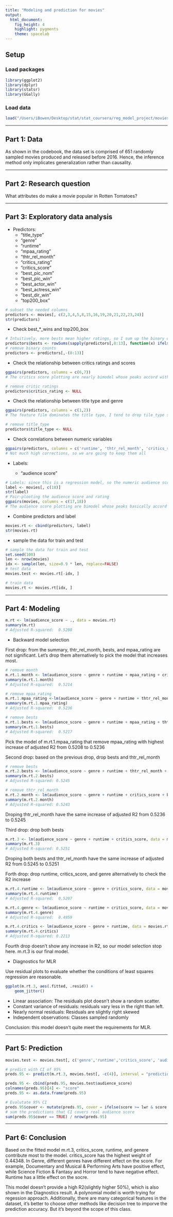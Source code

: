```yaml
---
title: "Modeling and prediction for movies"
output: 
  html_document: 
    fig_height: 4
    highlight: pygments
    theme: spacelab
---
```


## Setup

### Load packages

```r
library(ggplot2)
library(dplyr)
library(statsr)
library(GGally)
```

### Load data

```r
load("/Users/iBowen/Desktop/stat/stat_coursera/reg_model_project/movies.Rdata")
```



* * *

## Part 1: Data

As shown in the codebook, the data set is comprised of 651 randomly sampled movies produced and released before 2016. Hence, the inference method only implicates generalization rather than causality.

* * *

## Part 2: Research question

What attributes do make a movie popular in Rotten Tomatoes?

* * *

## Part 3: Exploratory data analysis

- Predictors:
    - "title_type"
    - "genre"
    - "runtime"
    - "mpaa_rating"
    - "thtr_rel_month"
    - "critics_rating"
    - "critics_score"
    - "best_pic_nom"
    - "best_pic_win"
    - "best_actor_win"
    - "best_actress_win"
    - "best_dir_win"
    - "top200_box"

```r
# subset the needed columns
predictors <- movies[, c(2,3,4,5,8,15,16,19,20,21,22,23,24)]
str(predictors)
```

- Check best_*_wins and top200_box

```r
# Intuitively, more bests mean higher ratings, so I sum up the binary counts of "best_pic_nom", "best_pic_win", "best_actor_win", "best_actress_win", "best_dir_win", "top200_box"
predictors$bests <- rowSums(sapply(predictors[,8:13], function(x) ifelse(x == 'yes', 1, 0)))
# remove binary counts
predictors <- predictors[,-(8:13)]
```

- Check the relationship between critics ratings and scores

```r
ggpairs(predictors, columns = c(6,7))
# The critics score plotting are nearly bimodel whose peaks accord with the ratings of 'Rotten' and 'Certified Fresh'. The middle level of Fresh is quite close to Certified Fresh, which makes the distribution a bimodel rather than a trimodel. Here I only keep the numeric score and drop the categorical ratings.

# remove critic ratings
predictors$critics_rating <- NULL
```

- Check the relationship between title type and genre

```r
ggpairs(predictors, columns = c(1,2))
# The feature film dominates the title type, I tend to drop tile_type since it doesn't contribute much variance.

# remove title_type
predictors$title_type <- NULL
```

- Check correlations between numeric variables

```r
ggpairs(predictors, columns = c('runtime', 'thtr_rel_month', 'critics_score', 'bests'))
# Not much high corrections, so we are going to keep them all
```

- Labels:

    - "audience score"

```r
# Labels: since this is a regression model, so the numeric audience score is used as the label rather than the categorical variabel audience rating
label <- movies[, c(18)]
str(label)
# Pair-plooting the audience score and rating
ggpairs(movies, columns = c(17,18))
# The audience score plotting are bimodel whose peaks basically accord with the binary audience rating of 'Spilled' and 'Upright'. It makes sense.
```

- Combine predictors and label

```r
movies.rt <- cbind(predictors, label)
str(movies.rt)
```

- sample the data for train and test
```r
# sample the data for train and test
set.seed(100)
len <- nrow(movies)
idx <- sample(len, size=0.9 * len, replace=FALSE)
# test data
movies.test <- movies.rt[-idx, ]

# train data
movies.rt <- movies.rt[idx, ]
```

* * *

## Part 4: Modeling

```r
m.rt <- lm(audience_score ~ ., data = movies.rt)
summary(m.rt)
# Adjusted R-squared:  0.5208
```

- Backward model selection

First drop: from the summary, thtr_rel_month, bests, and mpaa_rating are not significant. Let's drop them alternatively to pick the model that increases most.

```r
# remove month
m.rt.1.month <- lm(audience_score ~ genre + runtime + mpaa_rating + critics_score + bests, data = movies.rt)
summary(m.rt.1.month)
# Adjusted R-squared:  0.5214

# remove mpaa_rating
m.rt.1.mpaa_rating <-lm(audience_score ~ genre + runtime + thtr_rel_month + critics_score + bests, data = movies.rt)
summary(m.rt.1.mpaa_rating)
# Adjusted R-squared:  0.5236

# remove bests
m.rt.1.bests <- lm(audience_score ~ genre + runtime + mpaa_rating + thtr_rel_month + critics_score, data = movies.rt)
summary(m.rt.1.bests)
# Adjusted R-squared:  0.5217
```

Pick the model of m.rt.1.mpaa_rating that remove mpaa_rating with highest increase of adjusted R2 from 0.5208 to 0.5236

Second drop: based on the previous drop, drop bests and thtr_rel_month

```r
# remove bests
m.rt.2.bests <- lm(audience_score ~ genre + runtime + thtr_rel_month + critics_score, data = movies.rt)
summary(m.rt.2.bests)
# Adjusted R-squared: 0.5245

# remove thtr_rel_month
m.rt.2.month <- lm(audience_score ~ genre + runtime + critics_score + bests, data = movies.rt)
summary(m.rt.2.month)
# Adjusted R-squared: 0.5243
```

Droping thtr_rel_month have the same increase of adjusted R2 from 0.5236 to 0.5245

Third drop: drop both bests

```r
m.rt.3 <- lm(audience_score ~ genre + runtime + critics_score, data = movies.rt)
summary(m.rt.3)
# Adjusted R-squared: 0.5251
```

Droping both bests and thtr_rel_month have the same increase of adjusted R2 from 0.5245 to 0.5251

Forth drop: drop runtime, critics_score, and genre alternatively to check the R2 increase

```r
m.rt.4.runtime <- lm(audience_score ~ genre + critics_score, data = movies.rt)
summary(m.rt.4.runtime)
# Adjusted R-squared:  0.5207

m.rt.4.genre <- lm(audience_score ~ runtime + critics_score, data = movies.rt)
summary(m.rt.4.genre)
# Adjusted R-squared:  0.4959

m.rt.4.critics <- lm(audience_score ~ genre + runtime, data = movies.rt)
summary(m.rt.4.critics)
# Adjusted R-squared: 0.2213
```

Fourth drop doesn't show any increase in R2, so our model selection stop here. m.rt.3 is our final model.

- Diagnostics for MLR

Use residual plots to evaluate whether the conditions of least squares regression are reasonable.

```r
ggplot(m.rt.3, aes(.fitted, .resid)) + 
    geom_jitter()
```

- Linear association: The residuals plot doesn't show a random scatter.
- Constant variance of residuals: residuals vary less in the right than left.
- Nearly normal residuals: Residuals are slightly right skewed
- Independent observations: Classes sampled randomly

Conclusion: this model doesn't quite meet the requirements for MLR.

* * *

## Part 5: Prediction

```r
movies.test <- movies.test[, c('genre','runtime','critics_score', 'audience_score')]

# predict with CI of 95%
preds.95 <- predict(m.rt.3, movies.test[, -c(4)], interval = "prediction", level = 0.95)

preds.95 <- cbind(preds.95, movies.test$audience_score)
colnames(preds.95)[4] <- "score"
preds.95 <- as.data.frame(preds.95)

# Evalutate 95% CI
preds.95$cover <- mutate(preds.95, cover = ifelse(score >= lwr & score <= upr, TRUE, FALSE))
# sum the predictions that CI covers real audience score
sum(preds.95$cover == TRUE) / nrow(preds.95)
```


* * *

## Part 6: Conclusion

Based on the fitted model m.rt.3, critics_score, runtime, and genere contribute most to the model. critics_score has the highest weight of 0.44348. In Genre, different genres have different effect on the score. For example, Documentary and Musical & Performing Arts have positive effect, while Science Fiction & Fantasy and Horror tend to have negative effect. Runtime has a little effect on the socre.

This model doesn't provide a high R2(slightly higher 50%), which is also shown in the Diagnostics result. A polynomial model is worth trying for regession approach. Additionally, there are many categorical features in the dataset, it's better to choose other methods like decision tree to imporve the prediction accuracy. But it's beyond the scope of this class.


